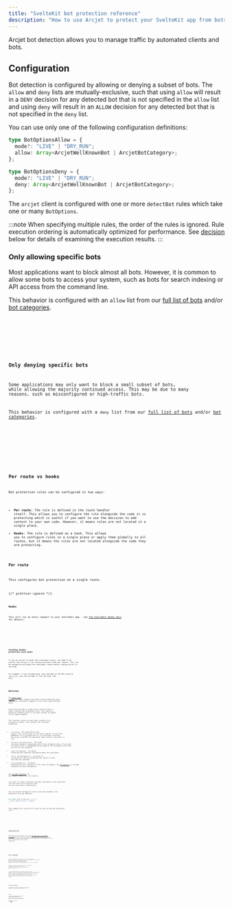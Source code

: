 ```yaml
---
title: "SvelteKit bot protection reference"
description: "How to use Arcjet to protect your SvelteKit app from bots."
---
```



Arcjet bot detection allows you to manage traffic by automated clients and bots.

## Configuration

Bot detection is configured by allowing or denying a subset of bots. The `allow`
and `deny` lists are mutually-exclusive, such that using `allow` will result in
a `DENY` decision for any detected bot that is not specified in the `allow` list
and using `deny` will result in an `ALLOW` decision for any detected bot that is
not specified in the `deny` list.

You can use only one of the following configuration definitions:

```ts
type BotOptionsAllow = {
  mode?: "LIVE" | "DRY_RUN";
  allow: Array<ArcjetWellKnownBot | ArcjetBotCategory>;
};
```

```ts
type BotOptionsDeny = {
  mode?: "LIVE" | "DRY_RUN";
  deny: Array<ArcjetWellKnownBot | ArcjetBotCategory>;
};
```

The `arcjet` client is configured with one or more `detectBot` rules which take
one or many `BotOptions`.

:::note
When specifying multiple rules, the order of the rules is ignored. Rule
execution ordering is automatically optimized for performance. See
[decision](#decision) below for details of examining the execution results.
:::

### Only allowing specific bots

Most applications want to block almost all bots. However, it is common to allow
some bots to access your system, such as bots for search indexing or API
access from the command line.

This behavior is configured with an `allow` list from our [full list of
bots](https://arcjet.com/bot-list) and/or [bot
categories](/bot-protection/identifying-bots#bot-categories).

<Tabs>
  <TabItem label="TS">
    <Code code={AllowingBotsTS} lang="ts" title="/src/hooks.server.ts" />
  </TabItem>
  <TabItem label="JS">
    <Code code={AllowingBotsJS} lang="js" title="/src/hooks.server.js" />
  </TabItem>
</Tabs>

### Only denying specific bots

Some applications may only want to block a small subset of bots, while allowing
the majority continued access. This may be due to many reasons, such as
misconfigured or high-traffic bots.

This behavior is configured with a `deny` list from our [full list of
bots](https://arcjet.com/bot-list) and/or [bot
categories](/bot-protection/identifying-bots#bot-categories).

<Tabs>
  <TabItem label="TS">
    <Code code={DenyingBotsTS} lang="ts" title="/src/hooks.server.ts" />
  </TabItem>
  <TabItem label="JS">
    <Code code={DenyingBotsJS} lang="js" title="/src/hooks.server.js" />
  </TabItem>
</Tabs>

## Per route vs hooks

Bot protection rules can be configured in two ways:

- **Per route**: The rule is defined in the route handler itself. This allows
  you to configure the rule alongside the code it is protecting which is useful
  if you want to use the decision to add context to your own code. However, it
  means rules are not located in a single place.
- **Hooks**: The rule is defined as a hook. This allows you to
  configure rules in a single place or apply them globally to all routes, but
  it means the rules are not located alongside the code they are protecting.

### Per route

This configures bot protection on a single route.

{/* prettier-ignore */}
<Tabs>
<TabItem label="TS">
<Code
  code={PerRouteTS}
  lang="ts"
  title="/src/routes/api/arcjet/+server.ts"
/>
</TabItem>
<TabItem label="JS">
<Code
  code={PerRouteJS}
  lang="js"
  title="/src/routes/api/arcjet/+server.js"
/>
</TabItem>
</Tabs>

### Hooks

This will run on every request to your SvelteKit app - see
[the SvelteKit Hooks docs](https://kit.svelte.dev/docs/hooks) for details.

<Tabs>
  <TabItem label="TS">
    <Code code={Step3TS} lang="ts" title="/src/hooks.server.ts" />
  </TabItem>
  <TabItem label="JS">
    <Code code={Step3JS} lang="js" title="/src/hooks.server.js" />
  </TabItem>
</Tabs>

### Avoiding double protection with hooks

If you use Arcjet in hooks and individual routes, you need to be careful
that Arcjet is not running multiple times per request. This can be avoided by
excluding the individual routes before running Arcjet in the hook.

For example, if you already have rules defined in the API route
at `/api/arcjet`, you can exclude it from the hook like this:

<Code code={HookMatcher} lang="ts" title="/src/hooks.server.ts" />

## Decision

The [quick start example](/bot-protection/quick-start/sveltekit) will deny requests
that match the bot detection rules, immediately returning a response to the
client using SvelteKit hooks.

Arcjet also provides a single `protect` function that is used to execute your
protection rules. This requires a `RequestEvent` property which is the event
context as passed to the request handler.

This function returns a `Promise` that resolves to an
`ArcjetDecision` object. This contains the following properties:

- `id` (`string`) - The unique ID for the request. This can be used to look up
  the request in the Arcjet dashboard. It is prefixed with `req_` for decisions
  involving the Arcjet cloud API. For decisions taken locally, the prefix is
  `lreq_`.
- `conclusion` (`ArcjetConclusion`) - The final conclusion based on evaluating
  each of the configured rules. If you wish to accept Arcjet's recommended
  action based on the configured rules then you can use this property.
- `reason` (`ArcjetReason`) - An object containing more detailed
  information about the conclusion.
- `results` (`ArcjetRuleResult[]`) - An array of `ArcjetRuleResult` objects
  containing the results of each rule that was executed.
- `ip` (`ArcjetIpDetails`) - An object containing Arcjet's analysis of the
  client IP address. See [IP analysis](/reference/sveltekit/#ip-analysis) in the
  SDK reference for more information.

See [the SDK reference](/reference/sveltekit#results) for more details about the
rule results.

You check if a deny conclusion has been returned by a bot protection rule by
using `decision.isDenied()` and `decision.reason.isBot()` respectively.

You can iterate through the results and check whether a bot protection rule was
applied:

```ts
for (const result of decision.results) {
  console.log("Rule Result", result);
}
```

This example will log the full result as well as the bot protection rule:

<Tabs>
  <TabItem label="TS">
    <Code
      code={DecisionLogTS}
      title="/src/routes/api/arcjet/+server.ts"
      lang="ts"
    />
  </TabItem>
  <TabItem label="JS">
    <Code
      code={DecisionLogJS}
      title="/src/routes/api/arcjet/+server.js"
      lang="js"
    />
  </TabItem>
</Tabs>

### Identified bots

The decision also contains all of the [identified
bots and matched categories](/bot-protection/identifying-bots) detected from the
request. A request may be identified as zero, one, or more bots/categories—all
of which will be available on the `decision.allowed` and `decision.denied`
properties.

<Tabs>
  <TabItem label="TS">
    <Code code={IdentifiedBotsTS} lang="ts" title="/src/hooks.server.ts" />
  </TabItem>
  <TabItem label="JS">
    <Code code={IdentifiedBotsJS} lang="js" title="/src/hooks.server.js" />
  </TabItem>
</Tabs>

## Error handling

Arcjet is designed to fail open so that a service issue or misconfiguration does
not block all requests. The SDK will also time out and fail open after 1000ms
when `NODE_ENV` or `ARCJET_ENV` is `development` and 500ms otherwise. However,
in most cases, the response time will be less than 20-30ms.

If there is an error condition, Arcjet will return an
`ERROR` type and you can check the `reason` property for more information, like
accessing `decision.reason.message`.

:::note
Please be aware that requests without `User-Agent` headers can not be identified
as any particular bot and will be marked as an errored decision. Developers
should take caution to check `decision.isErrored()` and decide if you want to
allow or deny the request. Our recommendation is to block requests without
`User-Agent` headers because most clients always send this header.
:::

<Tabs>
  <TabItem label="TS">
    <Code code={ErrorsTS} lang="ts" title="/src/routes/api/arcjet/+server.ts" />
  </TabItem>
  <TabItem label="JS">
    <Code code={ErrorsJS} lang="js" title="/src/routes/api/arcjet/+server.js" />
  </TabItem>
</Tabs>

## Filtering categories

All categories are also provided as enumerations, which allows for programmatic
access. For example, you may want to allow most of `CATEGORY:GOOGLE` except
their "advertising quality" bot.

<Tabs>
  <TabItem label="TS">
    <Code code={FilteringTS} lang="ts" title="/src/hooks.server.ts" />
  </TabItem>
  <TabItem label="JS">
    <Code code={FilteringJS} lang="js" title="/src/hooks.server.js" />
  </TabItem>
</Tabs>

## Testing

Arcjet runs the same in any environment, including locally and in CI. You can
use the `mode` set to `DRY_RUN` to log the results of rule execution without
blocking any requests.

We have an example test framework you can use to automatically test your rules.
Arcjet can also be triggered based using a sample of your traffic.

See the [Testing](/testing) section of the docs for details.

<Comments />
